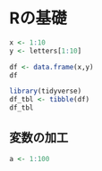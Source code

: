 # Rの基礎 {#basic}


```r
x <- 1:10
y <- letters[1:10]
```


```r
df <- data.frame(x,y)
df
```


```r
library(tidyverse)
df_tbl <- tibble(df)
df_tbl
```


## 変数の加工


```r
a <- 1:100
```


